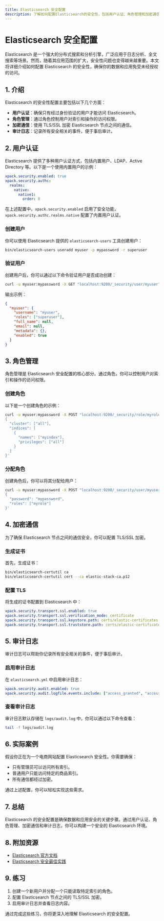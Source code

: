 ```yaml
---
title: Elasticsearch 安全配置
description: 了解如何配置Elasticsearch的安全性，包括用户认证、角色管理和加密通信等关键功能。
---
```


# Elasticsearch 安全配置

Elasticsearch 是一个强大的分布式搜索和分析引擎，广泛应用于日志分析、全文搜索等场景。然而，随着其应用范围的扩大，安全性问题也变得越来越重要。本文将详细介绍如何配置 Elasticsearch 的安全性，确保你的数据和应用免受未经授权的访问。

## 1. 介绍

Elasticsearch 的安全性配置主要包括以下几个方面：

- **用户认证**：确保只有经过身份验证的用户才能访问 Elasticsearch。
- **角色管理**：通过角色控制用户对索引和操作的访问权限。
- **加密通信**：使用 TLS/SSL 加密 Elasticsearch 节点之间的通信。
- **审计日志**：记录所有安全相关的事件，便于事后审计。

## 2. 用户认证

Elasticsearch 提供了多种用户认证方式，包括内置用户、LDAP、Active Directory 等。以下是一个使用内置用户的示例：

```yaml
xpack.security.enabled: true
xpack.security.authc:
  realms:
    native:
      native1:
        order: 0
```

在上述配置中，`xpack.security.enabled` 启用了安全功能，`xpack.security.authc.realms.native` 配置了内置用户认证。

### 创建用户

你可以使用 Elasticsearch 提供的 `elasticsearch-users` 工具创建用户：

```bash
bin/elasticsearch-users useradd myuser -p mypassword -r superuser
```

### 验证用户

创建用户后，你可以通过以下命令验证用户是否成功创建：

```bash
curl -u myuser:mypassword -X GET "localhost:9200/_security/user/myuser"
```

输出示例：

```json
{
  "myuser": {
    "username": "myuser",
    "roles": ["superuser"],
    "full_name": null,
    "email": null,
    "metadata": {},
    "enabled": true
  }
}
```

## 3. 角色管理

角色管理是 Elasticsearch 安全配置的核心部分。通过角色，你可以控制用户对索引和操作的访问权限。

### 创建角色

以下是一个创建角色的示例：

```bash
curl -u myuser:mypassword -X POST "localhost:9200/_security/role/myrole" -H 'Content-Type: application/json' -d'
{
  "cluster": ["all"],
  "indices": [
    {
      "names": ["myindex"],
      "privileges": ["all"]
    }
  ]
}'
```

### 分配角色

创建角色后，你可以将其分配给用户：

```bash
curl -u myuser:mypassword -X POST "localhost:9200/_security/user/myuser" -H 'Content-Type: application/json' -d'
{
  "password": "mypassword",
  "roles": ["myrole"]
}'
```

## 4. 加密通信

为了确保 Elasticsearch 节点之间的通信安全，你可以配置 TLS/SSL 加密。

### 生成证书

首先，生成证书：

```bash
bin/elasticsearch-certutil ca
bin/elasticsearch-certutil cert --ca elastic-stack-ca.p12
```

### 配置 TLS

将生成的证书配置到 Elasticsearch 中：

```yaml
xpack.security.transport.ssl.enabled: true
xpack.security.transport.ssl.verification_mode: certificate
xpack.security.transport.ssl.keystore.path: certs/elastic-certificates.p12
xpack.security.transport.ssl.truststore.path: certs/elastic-certificates.p12
```

## 5. 审计日志

审计日志可以帮助你记录所有安全相关的事件，便于事后审计。

### 启用审计日志

在 `elasticsearch.yml` 中启用审计日志：

```yaml
xpack.security.audit.enabled: true
xpack.security.audit.logfile.events.include: ["access_granted", "access_denied"]
```

### 查看审计日志

审计日志默认存储在 `logs/audit.log` 中，你可以通过以下命令查看：

```bash
tail -f logs/audit.log
```

## 6. 实际案例

假设你正在为一个电商网站配置 Elasticsearch 安全性。你需要确保：

- 只有管理员可以访问所有索引。
- 普通用户只能访问特定的商品索引。
- 所有通信都经过加密。

通过上述配置，你可以轻松实现这些需求。

## 7. 总结

Elasticsearch 的安全配置是确保数据和应用安全的关键步骤。通过用户认证、角色管理、加密通信和审计日志，你可以构建一个安全的 Elasticsearch 环境。

## 8. 附加资源

- [Elasticsearch 官方文档](https://www.elastic.co/guide/en/elasticsearch/reference/current/security-settings.html)
- [Elasticsearch 安全最佳实践](https://www.elastic.co/blog/security-best-practices-for-elasticsearch)

## 9. 练习

1. 创建一个新用户并分配一个只能读取特定索引的角色。
2. 配置 Elasticsearch 节点之间的 TLS/SSL 加密。
3. 启用审计日志并查看日志内容。

通过完成这些练习，你将更深入地理解 Elasticsearch 的安全配置。